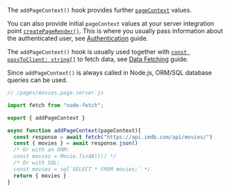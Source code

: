 The `addPageContext()` hook provides further [`pageContext`](/pageContext) values.

You can also provide initial `pageContext` values at your server integration point [`createPageRender()`](/createPageRender).
This is where you usually pass information about the authenticated user,
see [Authentication](/auth) guide.

The `addPageContext()` hook is usually used together with [`const passToClient: string[]`](/passToClient) to fetch data, see [Data Fetching](/data-fetching) guide.

Since `addPageContext()` is always called in Node.js, ORM/SQL database queries can be used.

```js
// /pages/movies.page.server.js

import fetch from "node-fetch";

export { addPageContext }

async function addPageContext(pageContext){
  const response = await fetch("https://api.imdb.com/api/movies/")
  const { movies } = await response.json()
  /* Or with an ORM:
  const movies = Movie.findAll() */
  /* Or with SQL:
  const movies = sql`SELECT * FROM movies;` */
  return { movies }
}
```
